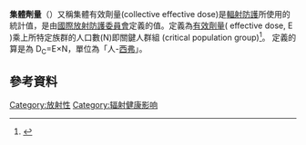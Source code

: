 {{Expand|time=2011-04-29T15:44:43+00:00}}
'''集體劑量'''（{{lang-en|Collective dose}}）又稱集體有效劑量(collective effective dose)是[[保健物理|輻射防護]]所使用的統計值，是由[[國際放射防護委員會|國際放射防護委員會]]定義的值。定義為[[有效劑量|有效劑量]]( effective dose, E )乘上所特定族群的人口數(N)即關鍵人群組 (critical population group)<ref>{{cite web |title=基本的劑量學諸量 |url=http://archived.chns.org/s.php@id=10&id2=228.html |accessdate=2021-04-26 |archive-date=2018-03-10 |archive-url=https://web.archive.org/web/20180310213758/http://archived.chns.org/s.php%40id%3D10%26id2%3D228.html |dead-url=no }}</ref>。
定義的算是為 D<sub>C</sub>=E×N，單位為「人-[[西弗|西弗]]」。

== 參考資料 ==
{{reflist}}
[[Category:放射性|Category:放射性]]
[[Category:辐射健康影响|Category:辐射健康影响]]